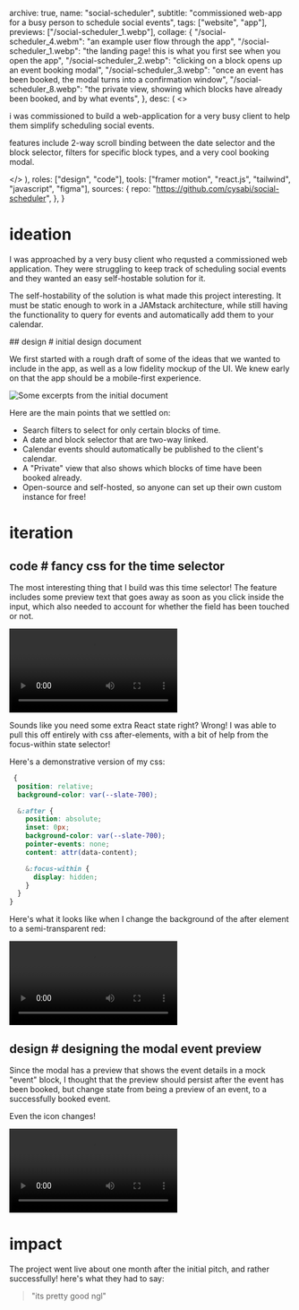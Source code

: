   archive: true,
  name: "social-scheduler",
  subtitle: "commissioned web-app for a busy person to schedule social events",
  tags: ["website", "app"],
  previews: ["/social-scheduler_1.webp"],
  collage: {
    "/social-scheduler_4.webm": "an example user flow through the app",
    "/social-scheduler_1.webp":
      "the landing page! this is what you first see when you open the app",
    "/social-scheduler_2.webp":
      "clicking on a block opens up an event booking modal",
    "/social-scheduler_3.webp":
      "once an event has been booked, the modal turns into a confirmation window",
    "/social-scheduler_8.webp":
      "the private view, showing which blocks have already been booked, and by what events",
  },
  desc: (
    <>
      <p>
        i was commissioned to build a web-application for a very busy client to
        help them simplify scheduling social events.
      </p>
      <p>
        features include 2-way scroll binding between the date selector and the
        block selector, filters for specific block types, and a very cool
        booking modal.
      </p>
    </>
  ),
  roles: ["design", "code"],
  tools: ["framer motion", "react.js", "tailwind", "javascript", "figma"],
  sources: {
    repo: "https://github.com/cysabi/social-scheduler",
  },
}

# ideation

I was approached by a very busy client who requsted a commissioned web application. They were struggling to keep track of scheduling social events and they wanted an easy self-hostable solution for it.

The self-hostability of the solution is what made this project interesting. It must be static enough to work in a JAMstack architecture, while still having the functionality to query for events and automatically add them to your calendar.

<Topic design>
## design # initial design document

We first started with a rough draft of some of the ideas that we wanted to include in the app, as well as a low fidelity mockup of the UI. We knew early on that the app should be a mobile-first experience.

![Some excerpts from the initial document](/social-scheduler_10.webp|/social-scheduler_9.webp)

</Topic>

Here are the main points that we settled on:

- Search filters to select for only certain blocks of time.
- A date and block selector that are two-way linked.
- Calendar events should automatically be published to the client's calendar.
- A "Private" view that also shows which blocks of time have been booked already.
- Open-source and self-hosted, so anyone can set up their own custom instance for free!

# iteration

<Topic code>

## code # fancy css for the time selector

The most interesting thing that I build was this time selector! The feature includes some preview text that goes away as soon as you click inside the input, which also needed to account for whether the field has been touched or not.

![](/social-scheduler_6.webm)

Sounds like you need some extra React state right? Wrong! I was able to pull this off entirely with css after-elements, with a bit of help from the focus-within state selector!

Here's a demonstrative version of my css:

```scss
 {
  position: relative;
  background-color: var(--slate-700);

  &:after {
    position: absolute;
    inset: 0px;
    background-color: var(--slate-700);
    pointer-events: none;
    content: attr(data-content);

    &:focus-within {
      display: hidden;
    }
  }
}
```

Here's what it looks like when I change the background of the after element to a semi-transparent red:

![](/social-scheduler_7.webm)

</Topic>

<Topic design>

## design # designing the modal event preview

Since the modal has a preview that shows the event details in a mock "event" block,
I thought that the preview should persist after the event has been booked, but change state from being a preview of an event, to a successfully booked event.

Even the icon changes!

![](/social-scheduler_5.webm)

</Topic>

# impact

The project went live about one month after the initial pitch, and rather successfully! here's what they had to say:

> <span class="text-xl lowercase italic">"its pretty good ngl"</span>
